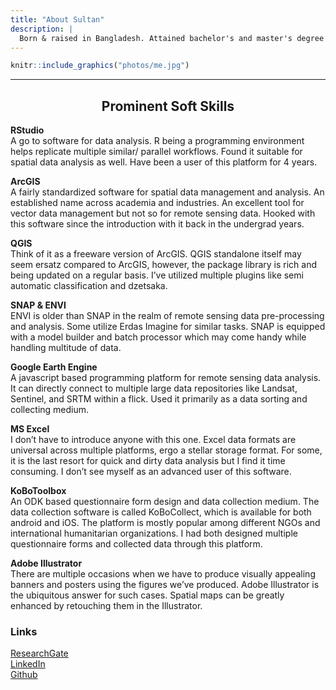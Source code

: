 ```yaml
---
title: "About Sultan"
description: |
  Born & raised in Bangladesh. Attained bachelor's and master's degree in forestry with a concentration in remote sensing and GIS. Worked as a research assistant at my institute as well as at a research consultancy firm. Discussing novel ideas on data wrangling (cleaning, analyzing, and visualizing) is what he relishes most. An ideal work environment for me should have a vision and/or commitment towards sustainability. You can connect with me through **mahmudsultan1220@gmail.com**
---
```


```r
knitr::include_graphics("photos/me.jpg")
```

---
<center>
## Prominent Soft Skills
</center>

**RStudio**<br>
A go to software for data analysis. R being a programming environment helps replicate multiple similar/ parallel workflows. Found it suitable for spatial data analysis as well. Have been a user of this platform for 4 years.

**ArcGIS**<br>
A fairly standardized software for spatial data management and analysis. An established name across academia and industries. An excellent tool for vector data management but not so for remote sensing data. Hooked with this software since the introduction with it back in the undergrad years.

**QGIS**<br>
Think of it as a freeware version of ArcGIS. QGIS standalone itself may seem ersatz compared to ArcGIS, however, the package library is rich and being updated on a regular basis. I've utilized multiple plugins like semi automatic classification and dzetsaka.

**SNAP & ENVI**<br>
ENVI is older than SNAP in the realm of remote sensing data pre-processing and analysis. Some utilize Erdas Imagine for similar tasks. SNAP is equipped with a model builder and batch processor which may come handy while handling multitude of data.

**Google Earth Engine**<br>
A javascript based programming platform for remote sensing data analysis. It can directly connect to multiple large data repositories like Landsat, Sentinel, and SRTM within a flick. Used it primarily as a data sorting and collecting medium.

**MS Excel**<br>
I don't have to introduce anyone with this one. Excel data formats are universal across multiple platforms, ergo a stellar storage format. For some, it is the last resort for quick and dirty data analysis but I find it time consuming. I don't see myself as an advanced user of this software.

**KoBoToolbox**<br>
An ODK based questionnaire form design and data collection medium. The data collection software is called KoBoCollect, which is available for both android and iOS. The platform is mostly popular among different NGOs and international humanitarian organizations. I had both designed multiple questionnaire forms and collected data through this platform.

**Adobe Illustrator**<br>
There are multiple occasions when we have to produce visually appealing banners and posters using the figures we've produced. Adobe Illustrator is the ubiquitous answer for such cases. Spatial maps can be greatly enhanced by retouching them in the Illustrator.


### Links
[ResearchGate](https://www.researchgate.net/profile/Sultan-Mahmud-7) <br>
[LinkedIn](https://linkedin.com/in/sultan-mahmud-sust/) <br>
[Github](https://github.com/sultan-in-gh) <br>

